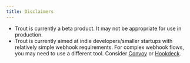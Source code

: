 ```yaml
---
title: Disclaimers
---
```


- Trout is currently a beta product. It may not be appropriate for use in production.
- Trout is currently aimed at indie developers/smaller startups with relatively simple webhook requirements. For complex webhook flows, you may need to use a different tool. Consider [Convoy](https://getconvoy.io/) or [Hookdeck](https://hookdeck.com/).
